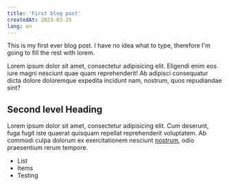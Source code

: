 ```yaml
---
title: 'First blog post'
createdAt: 2023-03-25
lang: en
---
```


This is my first ever blog post.
I have no idea what to type, therefore I'm going to fill the rest with lorem.

Lorem ipsum dolor sit amet, consectetur adipisicing elit. Eligendi enim eos iure magni nesciunt quae quam reprehenderit! Ab adipisci consequatur dicta dolore doloremque expedita incidunt nam, nostrum, quos repudiandae sint?

## Second level Heading

Lorem ipsum dolor sit amet, consectetur adipisicing elit. Cum deserunt, fuga fugit iste quaerat quisquam repellat reprehenderit voluptatem. Ab commodi culpa dolorum ex exercitationem nesciunt [nostrum](https://hugo.news), odio praesentium rerum tempore.

- List
- Items
- Testing
